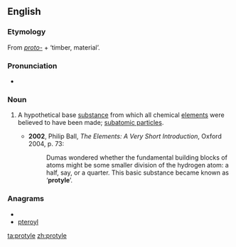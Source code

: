 ==English==

===Etymology===
From ''[[proto-]]'' + {{etyl|grc}} '''{{polytonic|[[ὕλη]]}}''' ‘timber, material’.

===Pronunciation===
* {{IPA|/ˈpɹəʊtaɪl/}}

===Noun===
{{en-noun|-}}

# {{context|physics|chemistry|historical}} A hypothetical base [[substance]] from which all chemical [[elements]] were believed to have been made; [[subatomic particles]].
#* '''2002''', Philip Ball, ''The Elements: A Very Short Introduction'', Oxford 2004, p. 73:
#*: Dumas wondered whether the fundamental building blocks of atoms might be some smaller division of the hydrogen atom: a half, say, or a quarter.  This basic substance became known as ‘'''protyle'''’.

===Anagrams===
* {{alphagram|eloprty}}
* [[pteroyl#English|pteroyl]]

[[ta:protyle]]
[[zh:protyle]]